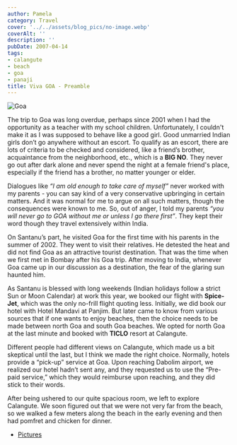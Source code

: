 ```yaml
---
author: Pamela
category: Travel
cover: '../../assets/blog_pics/no-image.webp'
coverAlt: ''
description: ''
pubDate: 2007-04-14
tags:
- calangute
- beach
- goa
- panaji
title: Viva GOA - Preamble
---
```



<Image src={pic1} alt="Goa"/>

The trip to Goa was long overdue, perhaps since 2001 when I had the opportunity as a teacher with my school children. Unfortunately, I couldn't make it as I was supposed to behave like a good girl. Good unmarried Indian girls don’t go anywhere without an escort. To qualify as an escort, there are lots of criteria to be checked and considered, like a friend’s brother, acquaintance from the neighborhood, etc., which is a **BIG NO**. They never go out after dark alone and never spend the night at a female friend's place, especially if the friend has a brother, no matter younger or elder.

Dialogues like *“I am old enough to take care of myself”* never worked with my parents - you can say kind of a very conservative upbringing in certain matters. And it was normal for me to argue on all such matters, though the consequences were known to me. So, out of anger, I told my parents *“you will never go to GOA without me or unless I go there first”*. They kept their word though they travel extensively within India.

On Santanu’s part, he visited Goa for the first time with his parents in the summer of 2002. They went to visit their relatives. He detested the heat and did not find Goa as an attractive tourist destination. That was the time when we first met in Bombay after his Goa trip. After moving to India, whenever Goa came up in our discussion as a destination, the fear of the glaring sun haunted him.

As Santanu is blessed with long weekends (Indian holidays follow a strict Sun or Moon Calendar) at work this year, we booked our flight with **Spice-Jet**, which was the only no-frill flight quoting less. Initially, we did book our hotel with Hotel Mandavi at Panjim. But later came to know from various sources that if one wants to enjoy beaches, then the choice needs to be made between north Goa and south Goa beaches. We opted for north Goa at the last minute and booked with **TICLO** resort at Calangute.

Different people had different views on Calangute, which made us a bit skeptical until the last, but I think we made the right choice. Normally, hotels provide a “pick-up” service at Goa. Upon reaching Dabolim airport, we realized our hotel hadn’t sent any, and they requested us to use the “Pre-paid service,” which they would reimburse upon reaching, and they did stick to their words.

After being ushered to our quite spacious room, we left to explore Calangute. We soon figured out that we were not very far from the beach, so we walked a few meters along the beach in the early evening and then had pomfret and chicken for dinner.

- [Pictures](https://www.flickr.com/photos/santm/albums/72157638402286036/)